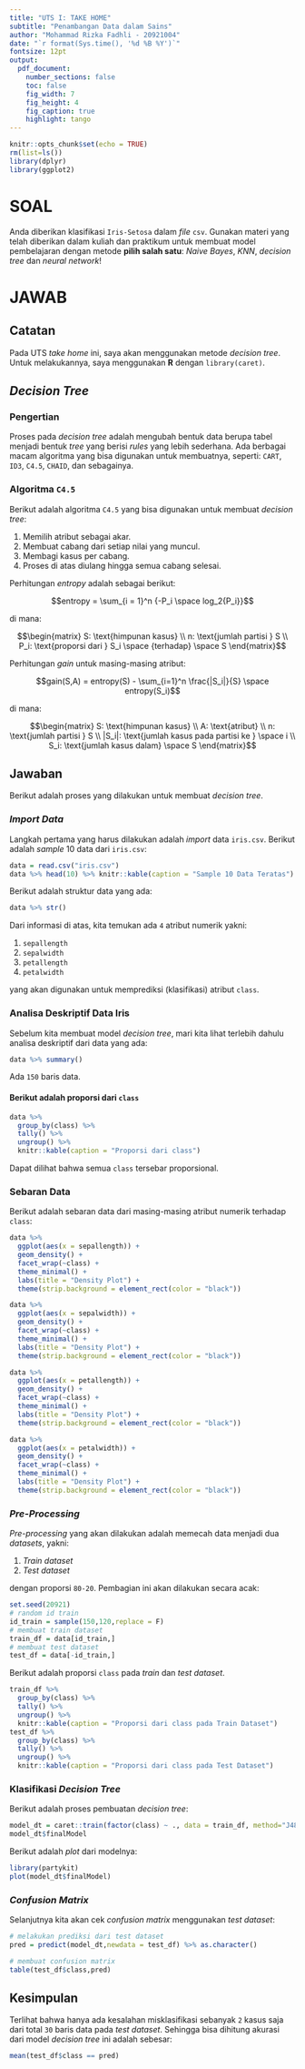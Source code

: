 ```yaml
---
title: "UTS I: TAKE HOME"
subtitle: "Penambangan Data dalam Sains"
author: "Mohammad Rizka Fadhli - 20921004"
date: "`r format(Sys.time(), '%d %B %Y')`"
fontsize: 12pt
output: 
  pdf_document:
    number_sections: false
    toc: false
    fig_width: 7
    fig_height: 4
    fig_caption: true
    highlight: tango
---
```


```r
knitr::opts_chunk$set(echo = TRUE)
rm(list=ls())
library(dplyr)
library(ggplot2)
```

# SOAL

Anda diberikan klasifikasi `Iris-Setosa` dalam _file_ `csv`. Gunakan materi yang telah diberikan dalam kuliah dan praktikum untuk membuat model pembelajaran dengan metode __pilih salah satu__: _Naive Bayes_, _KNN_, _decision tree_ dan _neural network_! 

# JAWAB

## Catatan

Pada UTS _take home_ ini, saya akan menggunakan metode _decision tree_. Untuk melakukannya, saya menggunakan __R__ dengan `library(caret)`.

## _Decision Tree_

### Pengertian

Proses pada _decision tree_ adalah mengubah bentuk data berupa tabel menjadi bentuk _tree_ yang berisi _rules_ yang lebih sederhana. Ada berbagai macam algoritma yang bisa digunakan untuk membuatnya, seperti: `CART`, `ID3`, `C4.5`, `CHAID`, dan sebagainya.

### Algoritma `C4.5`

Berikut adalah algoritma `C4.5` yang bisa digunakan untuk membuat _decision tree_:

1. Memilih atribut sebagai akar.
1. Membuat cabang dari setiap nilai yang muncul.
1. Membagi kasus per cabang.
1. Proses di atas diulang hingga semua cabang selesai.

Perhitungan _entropy_ adalah sebagai berikut:

$$entropy = \sum_{i = 1}^n {-P_i \space log_2{P_i}}$$

di mana:

$$\begin{matrix}
S: \text{himpunan kasus} \\
n: \text{jumlah partisi } S \\
P_i: \text{proporsi dari } S_i \space {terhadap} \space S
\end{matrix}$$


Perhitungan _gain_ untuk masing-masing atribut:


$$gain(S,A) = entropy(S) - \sum_{i=1}^n \frac{|S_i|}{S} \space entropy(S_i)$$

di mana:


$$\begin{matrix}
S: \text{himpunan kasus} \\
A: \text{atribut} \\
n: \text{jumlah partisi } S \\
|S_i|: \text{jumlah kasus pada partisi ke } \space i \\
S_i: \text{jumlah kasus dalam} \space S
\end{matrix}$$

## Jawaban

Berikut adalah proses yang dilakukan untuk membuat _decision tree_.

### _Import Data_

Langkah pertama yang harus dilakukan adalah _import_ data `iris.csv`. Berikut adalah _sample_ 10 data dari `iris.csv`:

```r
data = read.csv("iris.csv")
data %>% head(10) %>% knitr::kable(caption = "Sample 10 Data Teratas")
```

Berikut adalah struktur data yang ada:

```r
data %>% str()
```

Dari informasi di atas, kita temukan ada `4` atribut numerik yakni:

1. `sepallength`
1. `sepalwidth`
1. `petallength`
1. `petalwidth`

yang akan digunakan untuk memprediksi (klasifikasi) atribut `class`.

### Analisa Deskriptif Data Iris

Sebelum kita membuat model _decision tree_, mari kita lihat terlebih dahulu analisa deskriptif dari data yang ada:

```r
data %>% summary()
```

Ada `150` baris data.

#### Berikut adalah proporsi dari `class`

```r
data %>% 
  group_by(class) %>% 
  tally() %>% 
  ungroup() %>% 
  knitr::kable(caption = "Proporsi dari class")
```

Dapat dilihat bahwa semua `class` tersebar proporsional.

\newpage

### Sebaran Data

Berikut adalah sebaran data dari masing-masing atribut numerik terhadap `class`:

```r
data %>% 
  ggplot(aes(x = sepallength)) +
  geom_density() +
  facet_wrap(~class) +
  theme_minimal() +
  labs(title = "Density Plot") +
  theme(strip.background = element_rect(color = "black"))
```

```r
data %>% 
  ggplot(aes(x = sepalwidth)) +
  geom_density() +
  facet_wrap(~class) +
  theme_minimal() +
  labs(title = "Density Plot") +
  theme(strip.background = element_rect(color = "black"))
```

```r
data %>% 
  ggplot(aes(x = petallength)) +
  geom_density() +
  facet_wrap(~class) +
  theme_minimal() +
  labs(title = "Density Plot") +
  theme(strip.background = element_rect(color = "black"))
```

```r
data %>% 
  ggplot(aes(x = petalwidth)) +
  geom_density() +
  facet_wrap(~class) +
  theme_minimal() +
  labs(title = "Density Plot") +
  theme(strip.background = element_rect(color = "black"))
```


\newpage

### _Pre-Processing_

_Pre-processing_ yang akan dilakukan adalah memecah data menjadi dua _datasets_, yakni:

1. _Train dataset_
1. _Test dataset_

dengan proporsi `80-20`. Pembagian ini akan dilakukan secara acak:

```r
set.seed(20921)
# random id train
id_train = sample(150,120,replace = F)
# membuat train dataset
train_df = data[id_train,]
# membuat test dataset
test_df = data[-id_train,]
```

Berikut adalah proporsi `class` pada _train_ dan _test dataset_.

```r
train_df %>% 
  group_by(class) %>% 
  tally() %>% 
  ungroup() %>% 
  knitr::kable(caption = "Proporsi dari class pada Train Dataset")
test_df %>% 
  group_by(class) %>% 
  tally() %>% 
  ungroup() %>% 
  knitr::kable(caption = "Proporsi dari class pada Test Dataset")
```

### Klasifikasi _Decision Tree_

Berikut adalah proses pembuatan _decision tree_:

```r
model_dt = caret::train(factor(class) ~ ., data = train_df, method="J48")
model_dt$finalModel
```

Berikut adalah _plot_ dari modelnya:

```r
library(partykit)
plot(model_dt$finalModel)
```

### _Confusion Matrix_

Selanjutnya kita akan cek _confusion matrix_ menggunakan _test dataset_:

```r
# melakukan prediksi dari test dataset
pred = predict(model_dt,newdata = test_df) %>% as.character()

# membuat confusion matrix
table(test_df$class,pred)
```

\newpage

## Kesimpulan

Terlihat bahwa hanya ada kesalahan misklasifikasi sebanyak `2` kasus saja dari total `30` baris data pada _test dataset_. Sehingga bisa dihitung akurasi dari model _decision tree_ ini adalah sebesar:

```r
mean(test_df$class == pred)
```